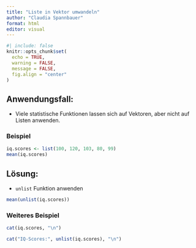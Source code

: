 ```yaml
---
title: "Liste in Vektor umwandeln"
author: "Claudia Spannbauer"
format: html
editor: visual
---
```


```r
#| include: false
knitr::opts_chunk$set(
  echo = TRUE,
  warning = FALSE,
  message = FALSE,
  fig.align = "center"
)
```

## Anwendungsfall:

-   Viele statistische Funktionen lassen sich auf Vektoren, aber nicht auf Listen anwenden.

### Beispiel

```r
iq.scores <- list(100, 120, 103, 80, 99)
mean(iq.scores)
```

## Lösung:

-   `unlist` Funktion anwenden

```r
mean(unlist(iq.scores))
```

### Weiteres Beispiel

```r
cat(iq.scores, "\n")
```

```r
cat("IQ-Scores:", unlist(iq.scores), "\n")
```
